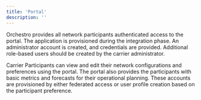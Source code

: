 ```yaml
---
title: 'Portal'
description: ''
---
```

Orchestro provides all network participants authenticated access to the portal. The application is provisioned during the integration phase. An administrator account is created, and credentials are provided. Additional role-based users should be created by the carrier administrator.  
 
Carrier Participants can view and edit their network configurations and preferences using the portal. The portal also provides the participants with basic metrics and forecasts for their operational planning. These accounts are provisioned by either federated access or user profile creation based on the participant preference.  
